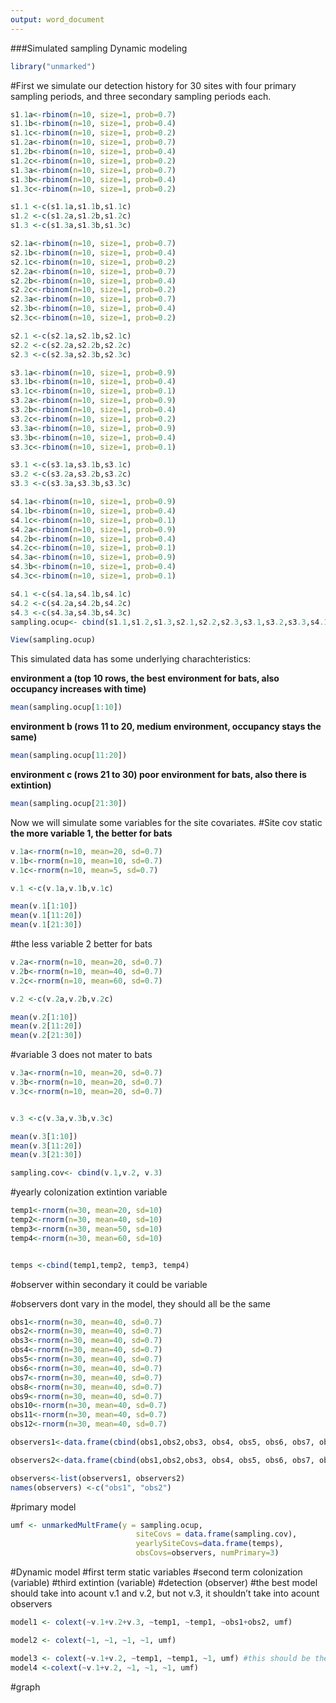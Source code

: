 ```yaml
---
output: word_document
---
```

###Simulated sampling Dynamic modeling

```r
library("unmarked")
```

#First we simulate our detection history for 30 sites with four primary sampling periods, and three secondary sampling periods each.
```r
s1.1a<-rbinom(n=10, size=1, prob=0.7)
s1.1b<-rbinom(n=10, size=1, prob=0.4)
s1.1c<-rbinom(n=10, size=1, prob=0.2)
s1.2a<-rbinom(n=10, size=1, prob=0.7)
s1.2b<-rbinom(n=10, size=1, prob=0.4)
s1.2c<-rbinom(n=10, size=1, prob=0.2)
s1.3a<-rbinom(n=10, size=1, prob=0.7)
s1.3b<-rbinom(n=10, size=1, prob=0.4)
s1.3c<-rbinom(n=10, size=1, prob=0.2)

s1.1 <-c(s1.1a,s1.1b,s1.1c)
s1.2 <-c(s1.2a,s1.2b,s1.2c)
s1.3 <-c(s1.3a,s1.3b,s1.3c)

s2.1a<-rbinom(n=10, size=1, prob=0.7)
s2.1b<-rbinom(n=10, size=1, prob=0.4)
s2.1c<-rbinom(n=10, size=1, prob=0.2)
s2.2a<-rbinom(n=10, size=1, prob=0.7)
s2.2b<-rbinom(n=10, size=1, prob=0.4)
s2.2c<-rbinom(n=10, size=1, prob=0.2)
s2.3a<-rbinom(n=10, size=1, prob=0.7)
s2.3b<-rbinom(n=10, size=1, prob=0.4)
s2.3c<-rbinom(n=10, size=1, prob=0.2)

s2.1 <-c(s2.1a,s2.1b,s2.1c)
s2.2 <-c(s2.2a,s2.2b,s2.2c)
s2.3 <-c(s2.3a,s2.3b,s2.3c)

s3.1a<-rbinom(n=10, size=1, prob=0.9)
s3.1b<-rbinom(n=10, size=1, prob=0.4)
s3.1c<-rbinom(n=10, size=1, prob=0.1)
s3.2a<-rbinom(n=10, size=1, prob=0.9)
s3.2b<-rbinom(n=10, size=1, prob=0.4)
s3.2c<-rbinom(n=10, size=1, prob=0.2)
s3.3a<-rbinom(n=10, size=1, prob=0.9)
s3.3b<-rbinom(n=10, size=1, prob=0.4)
s3.3c<-rbinom(n=10, size=1, prob=0.1)

s3.1 <-c(s3.1a,s3.1b,s3.1c)
s3.2 <-c(s3.2a,s3.2b,s3.2c)
s3.3 <-c(s3.3a,s3.3b,s3.3c)

s4.1a<-rbinom(n=10, size=1, prob=0.9)
s4.1b<-rbinom(n=10, size=1, prob=0.4)
s4.1c<-rbinom(n=10, size=1, prob=0.1)
s4.2a<-rbinom(n=10, size=1, prob=0.9)
s4.2b<-rbinom(n=10, size=1, prob=0.4)
s4.2c<-rbinom(n=10, size=1, prob=0.1)
s4.3a<-rbinom(n=10, size=1, prob=0.9)
s4.3b<-rbinom(n=10, size=1, prob=0.4)
s4.3c<-rbinom(n=10, size=1, prob=0.1)

s4.1 <-c(s4.1a,s4.1b,s4.1c)
s4.2 <-c(s4.2a,s4.2b,s4.2c)
s4.3 <-c(s4.3a,s4.3b,s4.3c)
sampling.ocup<- cbind(s1.1,s1.2,s1.3,s2.1,s2.2,s2.3,s3.1,s3.2,s3.3,s4.1,s4.2,s4.3)
```

```r
View(sampling.ocup)
```
This simulated data has some underlying charachteristics:

**environment a (top 10 rows, the best environment for bats, also occupancy increases with time)**
```r
mean(sampling.ocup[1:10])
```
**environment b (rows 11 to 20, medium environment, occupancy stays the same)**
```r
mean(sampling.ocup[11:20])
```
**environment c (rows 21 to 30) poor environment for bats, also there is extintion)**
```r
mean(sampling.ocup[21:30])
```

Now we will simulate some variables for the site covariates.
#Site cov static
**the more variable 1, the better for bats**

```r
v.1a<-rnorm(n=10, mean=20, sd=0.7)
v.1b<-rnorm(n=10, mean=10, sd=0.7)
v.1c<-rnorm(n=10, mean=5, sd=0.7)

v.1 <-c(v.1a,v.1b,v.1c)
```

```r
mean(v.1[1:10])
mean(v.1[11:20])
mean(v.1[21:30])
```


#the less variable 2 better for bats
```r
v.2a<-rnorm(n=10, mean=20, sd=0.7)
v.2b<-rnorm(n=10, mean=40, sd=0.7)
v.2c<-rnorm(n=10, mean=60, sd=0.7)

v.2 <-c(v.2a,v.2b,v.2c)
```

```r
mean(v.2[1:10])
mean(v.2[11:20])
mean(v.2[21:30])
```

#variable 3 does not mater to bats

```r
v.3a<-rnorm(n=10, mean=20, sd=0.7)
v.3b<-rnorm(n=10, mean=20, sd=0.7)
v.3c<-rnorm(n=10, mean=20, sd=0.7)


v.3 <-c(v.3a,v.3b,v.3c)
```

```r
mean(v.3[1:10])
mean(v.3[11:20])
mean(v.3[21:30])
```

```r
sampling.cov<- cbind(v.1,v.2, v.3)
```
#yearly colonization extintion variable

```r
temp1<-rnorm(n=30, mean=20, sd=10)
temp2<-rnorm(n=30, mean=40, sd=10)
temp3<-rnorm(n=30, mean=50, sd=10)
temp4<-rnorm(n=30, mean=60, sd=10)


temps <-cbind(temp1,temp2, temp3, temp4)
```
#observer within secondary it could be variable


#observers dont vary in the model, they should all be the same

```r
obs1<-rnorm(n=30, mean=40, sd=0.7)
obs2<-rnorm(n=30, mean=40, sd=0.7)
obs3<-rnorm(n=30, mean=40, sd=0.7)
obs4<-rnorm(n=30, mean=40, sd=0.7)
obs5<-rnorm(n=30, mean=40, sd=0.7)
obs6<-rnorm(n=30, mean=40, sd=0.7)
obs7<-rnorm(n=30, mean=40, sd=0.7)
obs8<-rnorm(n=30, mean=40, sd=0.7)
obs9<-rnorm(n=30, mean=40, sd=0.7)
obs10<-rnorm(n=30, mean=40, sd=0.7)
obs11<-rnorm(n=30, mean=40, sd=0.7)
obs12<-rnorm(n=30, mean=40, sd=0.7)

observers1<-data.frame(cbind(obs1,obs2,obs3, obs4, obs5, obs6, obs7, obs8, obs9, obs10, obs11, obs12))

observers2<-data.frame(cbind(obs1,obs2,obs3, obs4, obs5, obs6, obs7, obs8, obs9, obs10, obs11, obs12))

observers<-list(observers1, observers2)
names(observers) <-c("obs1", "obs2")
```
#primary model
```r
umf <- unmarkedMultFrame(y = sampling.ocup, 
                            siteCovs = data.frame(sampling.cov), 
                            yearlySiteCovs=data.frame(temps),
                            obsCovs=observers, numPrimary=3)
```
#Dynamic model
#first term static variables
#second term colonization (variable)
#third extintion (variable)
#detection (observer)
#the best model should take into acount v.1 and v.2, but not v.3, it shouldn't take into acount observers

```r
model1 <- colext(~v.1+v.2+v.3, ~temp1, ~temp1, ~obs1+obs2, umf)

model2 <- colext(~1, ~1, ~1, ~1, umf)

model3 <- colext(~v.1+v.2, ~temp1, ~temp1, ~1, umf) #this should be the best model
model4 <-colext(~v.1+v.2, ~1, ~1, ~1, umf)
```
#graph
